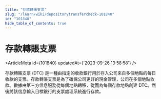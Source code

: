 ```yaml
---
title: "存款轉賬支票"
slug: "/learn/wiki/depositorytransfercheck-101840"
id: "101840"
hide_table_of_contents: true
---
```



# 存款轉賬支票

<ArticleMeta id={101840} updatedAt={'2023-09-26 13:58:58'} />
<div className='border-solid border-b border-t-0 my-4 border-[var(--ifm-color-gray-300)]' />

存款轉賬支票 (DTC) 是一種由指定的收款銀行用於存入公司來自多個地點的每日收款的支票。存款轉賬支票是為了確保公司更好的現金管理，公司在多個地點收款。數據由第三方信息服務從每個地點轉移，從而為每個存款地點創建 DTC。然後將該信息輸入目標銀行的支票處理系統進行存款。
